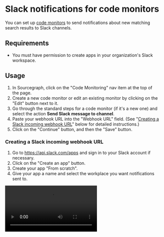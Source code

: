 # Slack notifications for code monitors

You can set up [code monitors](/code_monitoring) to send notifications about new matching search results to Slack channels.

## Requirements

- You must have permission to create apps in your organization's Slack workspace.

## Usage

1. In Sourcegraph, click on the "Code Monitoring" nav item at the top of the page.
1. Create a new code monitor or edit an existing monitor by clicking on the "Edit" button next to it.
1. Go through the standard steps for a code monitor (if it's a new one) and select the action **Send Slack message to channel**.
1. Paste your webhook URL into the "Webhook URL" field. (See "[Creating a Slack incoming webhook URL](#creating-a-slack-incoming-webhook-url)" below for detailed instructions.)
1. Click on the "Continue" button, and then the "Save" button.

### Creating a Slack incoming webhook URL

1. Go to https://api.slack.com/apps and sign in to your Slack account if necessary.
1. Click on the "Create an app" button.
1. Create your app "From scratch".
1. Give your app a name and select the workplace you want notifications sent to.
 <video src="https://storage.googleapis.com/sourcegraph-assets/search/code-monitoring/slack-tutorial/1-create-app.mp4" controls />
1. Once your app is created, click on the "Incoming Webhooks" in the sidebar, under "Features".
1. Click the toggle button to activate incoming webhooks.
1. Scroll to the bottom of the page and click on "Add New Webhook to Workspace".
1. Select the channel you want notifications sent to, then click on the "Allow" button.
1. Your webhook URL is now created! Click the copy button to copy it to your clipboard.
 <video src="https://storage.googleapis.com/sourcegraph-assets/search/code-monitoring/slack-tutorial/2-create-webhook.mp4" controls />
